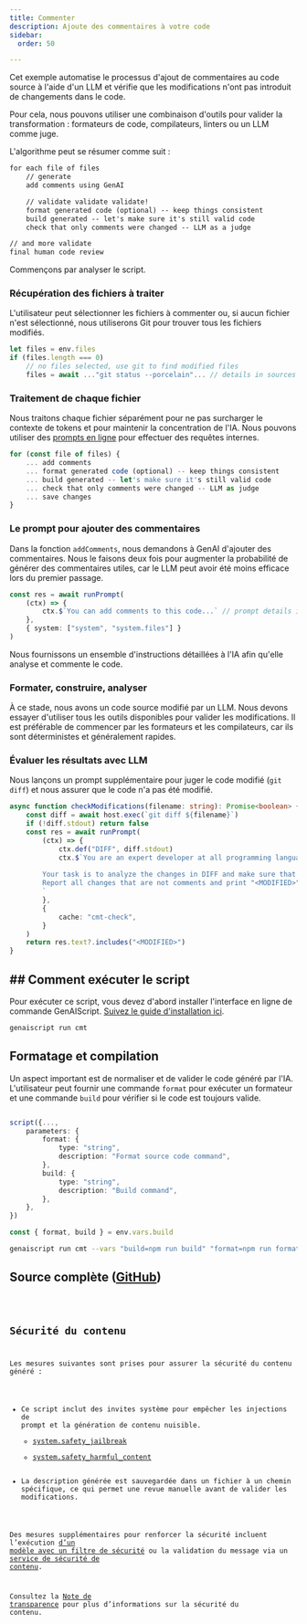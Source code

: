 ```yaml
---
title: Commenter
description: Ajoute des commentaires à votre code
sidebar:
  order: 50

---
```



Cet exemple automatise le processus d'ajout de commentaires au code source à l'aide d'un LLM
et vérifie que les modifications n'ont pas introduit de changements dans le code.

Pour cela, nous pouvons utiliser une combinaison d'outils pour valider la transformation : formateurs de code,
compilateurs, linters ou un LLM comme juge.

L'algorithme peut se résumer comme suit :

```txt
for each file of files
    // generate
    add comments using GenAI

    // validate validate validate!
    format generated code (optional) -- keep things consistent
    build generated -- let's make sure it's still valid code
    check that only comments were changed -- LLM as a judge

// and more validate
final human code review
```

Commençons par analyser le script.

### Récupération des fichiers à traiter

L'utilisateur peut sélectionner les fichiers à commenter ou, si aucun fichier n'est sélectionné, nous utiliserons Git pour trouver tous les fichiers modifiés.

```ts
let files = env.files
if (files.length === 0)
    // no files selected, use git to find modified files
    files = await ..."git status --porcelain"... // details in sources
```

### Traitement de chaque fichier

Nous traitons chaque fichier séparément pour ne pas surcharger le contexte de tokens et pour maintenir la concentration de l'IA. Nous pouvons utiliser des [prompts en ligne](../../reference/scripts/inline-prompts/) pour effectuer des requêtes internes.

```ts
for (const file of files) {
    ... add comments
    ... format generated code (optional) -- keep things consistent
    ... build generated -- let's make sure it's still valid code
    ... check that only comments were changed -- LLM as judge
    ... save changes
}
```

### Le prompt pour ajouter des commentaires

Dans la fonction `addComments`, nous demandons à GenAI d'ajouter des commentaires.
Nous le faisons deux fois pour augmenter la probabilité de générer des commentaires utiles,
car le LLM peut avoir été moins efficace lors du premier passage.

```ts
const res = await runPrompt(
    (ctx) => {
        ctx.$`You can add comments to this code...` // prompt details in sources
    },
    { system: ["system", "system.files"] }
)
```

Nous fournissons un ensemble d'instructions détaillées à l'IA afin qu'elle analyse et commente le code.

### Formater, construire, analyser

À ce stade, nous avons un code source modifié par un LLM. Nous devons essayer d'utiliser tous les outils disponibles pour valider les modifications. Il est préférable de commencer par les formateurs et les compilateurs, car ils sont déterministes et généralement rapides.

### Évaluer les résultats avec LLM

Nous lançons un prompt supplémentaire pour juger le code modifié (`git diff`) et nous assurer que le code n'a pas été modifié.

```ts
async function checkModifications(filename: string): Promise<boolean> {
    const diff = await host.exec(`git diff ${filename}`)
    if (!diff.stdout) return false
    const res = await runPrompt(
        (ctx) => {
            ctx.def("DIFF", diff.stdout)
            ctx.$`You are an expert developer at all programming languages.
        
        Your task is to analyze the changes in DIFF and make sure that only comments are modified. 
        Report all changes that are not comments and print "<MODIFIED>".
        `
        },
        {
            cache: "cmt-check",
        }
    )
    return res.text?.includes("<MODIFIED>")
}
```

## ## Comment exécuter le script

Pour exécuter ce script, vous devez d'abord installer l'interface en ligne de commande GenAIScript. [Suivez le guide d'installation ici](https://microsoft.github.io/genaiscript/getting-started/installation).

```sh
genaiscript run cmt
```

## Formatage et compilation

Un aspect important est de normaliser et de valider le code généré par l'IA. L'utilisateur peut fournir une commande `format` pour exécuter un formateur
et une commande `build` pour vérifier si le code est toujours valide.

```ts

script({...,
    parameters: {
        format: {
            type: "string",
            description: "Format source code command",
        },
        build: {
            type: "string",
            description: "Build command",
        },
    },
})

const { format, build } = env.vars.build
```

```sh
genaiscript run cmt --vars "build=npm run build" "format=npm run format"
```

## Source complète ([GitHub](https://github.com/microsoft/genaiscript/blob/main/packages/sample/genaisrc/samples/cmt.genai.mts))

<Code code={source} wrap={true} lang="ts" title="cmt.genai.mts" />

## Sécurité du contenu

Les mesures suivantes sont prises pour assurer la sécurité du contenu généré :

* Ce script inclut des invites système pour empêcher les injections de prompt et la génération de contenu nuisible.
  * [system.safety\_jailbreak](../../reference/scripts/system#systemsafety_jailbreak/)
  * [system.safety\_harmful\_content](../../reference/scripts/system#systemsafety_harmful_content/)
* La description générée est sauvegardée dans un fichier à un chemin spécifique, ce qui permet une revue manuelle avant de valider les modifications.

Des mesures supplémentaires pour renforcer la sécurité incluent l’exécution [d’un modèle avec un filtre de sécurité](https://learn.microsoft.com/en-us/azure/ai-services/openai/concepts/content-filter?tabs=warning%2Cuser-prompt%2Cpython-new)
ou la validation du message via un [service de sécurité de contenu](../../reference/scripts/content-safety/).

Consultez la [Note de transparence](../../reference/transparency-note/) pour plus d’informations sur la sécurité du contenu.
